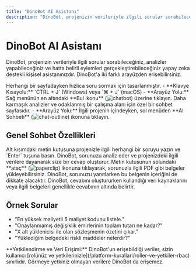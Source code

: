 ```yaml
---
title: "DinoBot AI Asistanı"
description: "DinoBot, projenizin verileriyle ilgili sorular sorabileceğiniz, analizler yapabileceğiniz ve hatta belirli eylemleri gerçekleştirebileceğiniz yapay zeka destekli kişisel asistanınızdır."
---
```


# DinoBot AI Asistanı

DinoBot, projenizin verileriyle ilgili sorular sorabileceğiniz, analizler yapabileceğiniz ve hatta belirli eylemleri gerçekleştirebileceğiniz yapay zeka destekli kişisel asistanınızdır. DinoBot'a iki farklı arayüzden erişebilirsiniz.

<CardGroup cols={2}>
  <Card title="Hızlı Erişim Paneli" icon="lightning-bolt">
    Herhangi bir sayfadayken hızlıca soru sormak için tasarlanmıştır.
    - **Klavye Kısayolu:** `CTRL + J` (Windows) veya `⌘ + J` (macOS)
    - **Arayüz Yolu:** Sağ menünün en altındaki **Bul ikonu** (<img src="/images/chatBot.svg" alt="chatbot" className="inline align-middle dark:invert" style={{width: '16px', height: '16px', margin: 0}} />) üzerine tıklayın.
  </Card>
  <Card title="Tam Sayfa Sohbet Arayüzü" icon="chat-outline" href="/yapay-zeka/ai-sohbet-sayfasi">
    Daha karmaşık analizler ve odaklanmış bir çalışma alanı için özel bir sohbet sayfasıdır.
    - **Arayüz Yolu:** İlgili projenin içindeyken, sol menüden **AI Sohbeti** (<img src="/icons/chat-outline.svg" alt="chat-outline" className="inline align-middle dark:invert" style={{width: '16px', height: '16px', margin: 0}} />) ikonuna tıklayın.
  </Card>
</CardGroup>

## Genel Sohbet Özellikleri

<AccordionGroup>
  <Accordion title="Soru Sorma ve Cevap Alma">
    Alt kısımdaki metin kutusuna projenizle ilgili herhangi bir soruyu yazın ve `Enter` tuşuna basın. DinoBot, sorunuzu analiz eder ve projenizdeki ilgili verilere dayanarak size bir cevap oluşturur.
  </Accordion>
  <Accordion title="Dosya Yükleme">
    Metin kutusunun solundaki **ataç** (<img src="/icons/paperclip.svg" alt="paperclip" className="inline align-middle dark:invert" style={{width: '16px', height: '16px', margin: 0}} />) ikonuna tıklayarak, sorunuzla ilgili PDF gibi belgeler yükleyebilirsiniz. DinoBot, sorunuzu yanıtlarken bu belgenin içeriğini de dikkate alacaktır.
  </Accordion>
  <Accordion title="Kaynaklar">
    DinoBot, cevabını oluştururken kullandığı veri kaynaklarını veya ilgili belgeleri genellikle cevabının altında belirtir.
  </Accordion>
</AccordionGroup>

## Örnek Sorular

- "En yüksek maliyetli 5 maliyet kodunu listele."
- "Onaylanmamış değişiklik emirlerinin toplam tutarı ne kadar?"
- "X alt yüklenicisi ile olan sözleşmenin özetini çıkar."
- "Yüklediğim belgedeki riskli maddeler nelerdir?"

<Note>
  **Yetkilendirme ve Veri Erişimi:** DinoBot'un erişebildiği veriler, sizin kullanıcı [rolünüz ve yetkilerinizle](/platform-kurallari/roller-ve-yetkiler-rbac) sınırlıdır. Görmeye yetkiniz olmayan verilere DinoBot da erişemez.
</Note>
